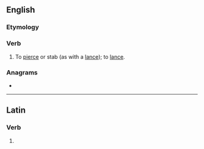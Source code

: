 ==English==

===Etymology===
{{bor|en|la|lancināre}}

===Verb===
{{en-verb|lancinat}}

# {{lb|en|transitive}} To [[pierce]] or stab (as with a [[lance]]); to [[lance]].

===Anagrams===
* {{anagrams|en|cantilena}}

----

==Latin==

===Verb===
{{la-verb-form|lancināte}}

# {{inflection of|lancinō||2|p|pres|actv|impr|lang=la}}